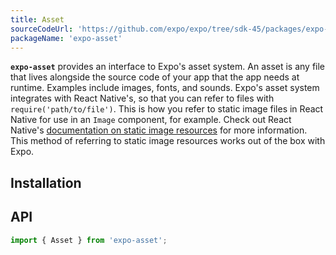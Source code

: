 ```yaml
---
title: Asset
sourceCodeUrl: 'https://github.com/expo/expo/tree/sdk-45/packages/expo-asset'
packageName: 'expo-asset'
---
```



**`expo-asset`** provides an interface to Expo's asset system. An asset is any file that lives alongside the source code of your app that the app needs at runtime. Examples include images, fonts, and sounds. Expo's asset system integrates with React Native's, so that you can refer to files with `require('path/to/file')`. This is how you refer to static image files in React Native for use in an `Image` component, for example. Check out React Native's [documentation on static image resources](https://reactnative.dev/docs/images#static-image-resources) for more information. This method of referring to static image resources works out of the box with Expo.

<PlatformsSection android emulator ios simulator web />

## Installation

<APIInstallSection />

## API

```js
import { Asset } from 'expo-asset';
```

<APISection packageName="expo-asset" apiName="Asset" />
